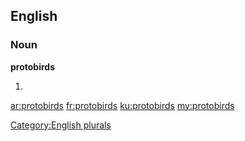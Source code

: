 ==English==

===Noun===
'''protobirds'''

# {{plural of|[[protobird]]}}

[[Category:English plurals]]

[[ar:protobirds]]
[[fr:protobirds]]
[[ku:protobirds]]
[[my:protobirds]]
